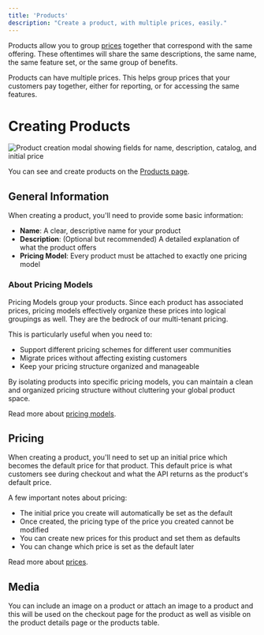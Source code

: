 ```yaml
---
title: 'Products'
description: "Create a product, with multiple prices, easily."
---
```


Products allow you to group [prices](/features/prices) together that correspond with the same offering. These oftentimes will share the same descriptions, the same name, the same feature set, or the same group of benefits. 

<Note>
Products can have multiple prices. This helps group prices that your customers pay together, either for reporting, or for accessing the same features.
</Note>


# Creating Products

![Product creation modal showing fields for name, description, catalog, and initial price](/images/product-modal.jpeg)

You can see and create products on the [Products page](https://app.flowglad.com/store/products).

## General Information

When creating a product, you'll need to provide some basic information:

- **Name**: A clear, descriptive name for your product
- **Description**: (Optional but recommended) A detailed explanation of what the product offers
- **Pricing Model**: Every product must be attached to exactly one pricing model

### About Pricing Models
<Note>
Pricing Models group your products. Since each product has associated prices, pricing models effectively organize these prices into logical groupings as well. They are the bedrock of our multi-tenant pricing.
</Note>

This is particularly useful when you need to:

- Support different pricing schemes for different user communities
- Migrate prices without affecting existing customers
- Keep your pricing structure organized and manageable

By isolating products into specific pricing models, you can maintain a clean and organized pricing structure without cluttering your global product space.

Read more about [pricing models](/features/pricing-models).


## Pricing

When creating a product, you'll need to set up an initial price which becomes the default price for that product. This default price is what customers see during checkout and what the API returns as the product's default price.

A few important notes about pricing:

- The initial price you create will automatically be set as the default
- Once created, the pricing type of the price you created cannot be modified
- You can create new prices for this product and set them as defaults
- You can change which price is set as the default later

Read more about [prices](/features/prices).

## Media

You can include an image on a product or attach an image to a product and this will be used on the checkout page for the product as well as visible on the product details page or the products table.